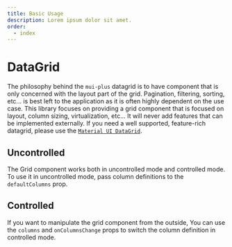 ```yaml
---
title: Basic Usage
description: Lorem ipsum dolor sit amet.
order:
  - index
---
```



# DataGrid

The philosophy behind the `mui-plus` datagrid is to have component that is only concerned with the layout part of the grid. Pagination, filtering, sorting, etc... is best left to the application as it is often highly dependent on the use case. This library focuses on providing a grid component that is focused on layout, column sizing, virtualization, etc... It will never add features that can be implemented externally. If you need a well supported, feature-rich datagrid, please use the [`Material UI DataGrid`](https://next.material-ui.com/components/data-grid/).

## Uncontrolled

The Grid component works both in uncontrolled mode and controlled mode. To use it in uncontrolled mode, pass column definitions to the `defaultColumns` prop.


<CodeExample src={srcBasic}>
  <Basic />
</CodeExample>

## Controlled

If you want to manipulate the grid component from the outside, You can use the `columns` and `onColumnsChange` props to switch the column definition in controlled mode.


<CodeExample src={srcControlled}>
  <Controlled />
</CodeExample>
